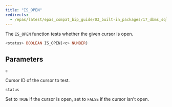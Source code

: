 ```yaml
---
title: "IS_OPEN"
redirects:
  - /epas/latest/epas_compat_bip_guide/03_built-in_packages/17_dbms_sql/15_is_open/ #generated for docs/epas/reorg-role-use-case-mode
---
```


The `IS_OPEN` function tests whether the given cursor is open.

```sql
<status> BOOLEAN IS_OPEN(<c> NUMBER)
```

## Parameters

`c`

 Cursor ID of the cursor to test.

`status`

 Set to `TRUE` if the cursor is open, set to `FALSE` if the cursor isn't open.
